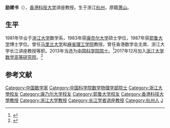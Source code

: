 {{expand language|1=en|page=|time=2019-09-13T11:20:39+00:00}}
{{Infobox person
| 姓名     = 励建书
| 图像     = 
| 图像说明 = 
| 出生日期 = 1959年11月8日
| 出生地   = {{CHN}}[[浙江省|浙江省]][[杭州市|杭州市]]
| 死亡日期 = 
| 死亡地   = 
| 国籍       = {{PRC}}
| 籍贯       = [[浙江|浙江]][[萧山|萧山]]
| 别名     = 
| 知名于   = 
| 职业     = 数学家
| 母校 = 
*[[浙江大学|浙江大学]]
*[[康奈尔大学|康奈尔大学]] 
*[[耶鲁大学|耶鲁大学]]
}}

'''励建书'''（{{bd|1959年|11月8日||}}），[[香港科技大学|香港科技大学]]讲座教授。生于浙江[[杭州|杭州]]，原籍[[萧山|萧山]]。

== 生平 ==
1981年毕业于[[浙江大学|浙江大学]]数学系，1983年获[[康奈尔大学|康奈尔大学]]硕士学位，1987年获[[耶鲁大学|耶鲁大学]]博士学位。曾任[[马里兰大学|马里兰大学]]和[[麻省理工学院|麻省理工学院]]教授。曾任香港数学会主席、浙江大学长江讲座教授等职。2013年当选为[[中国科学院院士|中国科学院院士]]。<ref>{{cite news|title=2013年中科院新增选53名新院士 施一公当选（名单）|url=http://scitech.people.com.cn/n/2013/1219/c1007-23889350.html|newspaper=人民网|accessdate=2013-12-25|archive-date=2013-12-23|archive-url=https://web.archive.org/web/20131223105721/http://scitech.people.com.cn/n/2013/1219/c1007-23889350.html|dead-url=no}}</ref>2017年12月加入[[浙江大学数学高等研究院|浙江大学数学高等研究院]]。<ref>{{Cite web |url=https://www.zju.edu.cn/2017/1221/c33148a1514214/pagem.htm |title=浙江大学成立数学高等研究院（筹）}}</ref>

==参考文献==
{{reflist}}

{{中国科学院数学物理学部院士}}
{{中国科学家小作品}}

{{Authority control}}
{{DEFAULTSORT:L}}
[[Category:中国数学家|Category:中国数学家]]
[[Category:中国科学院数学物理学部院士|Category:中国科学院数学物理学部院士]]
[[Category:浙江大學校友|Category:浙江大學校友]]
[[Category:康乃尔大学校友|Category:康乃尔大学校友]]
[[Category:耶鲁大学校友|Category:耶鲁大学校友]]
[[Category:香港科技大學教授|Category:香港科技大學教授]]
[[Category:浙江大学教授|Category:浙江大学教授]]
[[Category:长江学者讲座教授|Category:长江学者讲座教授]]
[[Category:杭州人|Category:杭州人]]
[[Category:励姓|J]]